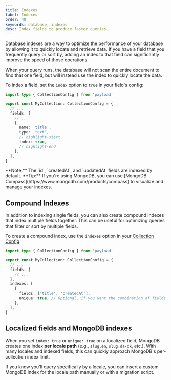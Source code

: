 ```yaml
---
title: Indexes
label: Indexes
order: 40
keywords: database, indexes
desc: Index fields to produce faster queries.
---
```


Database indexes are a way to optimize the performance of your database by allowing it to quickly locate and retrieve data. If you have a field that you frequently query or sort by, adding an index to that field can significantly improve the speed of those operations.

When your query runs, the database will not scan the entire document to find that one field, but will instead use the index to quickly locate the data.

To index a field, set the `index` option to `true` in your field's config:

```ts
import type { CollectionConfig } from 'payload'

export const MyCollection: CollectionConfig = {
  // ...
  fields: [
    // ...
    {
      name: 'title',
      type: 'text',
      // highlight-start
      index: true,
      // highlight-end
    },
  ],
}
```

<Banner type="info">
  **Note:** The `id`, `createdAt`, and `updatedAt` fields are indexed by
  default.
</Banner>

<Banner type="success">
  **Tip:** If you're using MongoDB, you can use [MongoDB
  Compass](https://www.mongodb.com/products/compass) to visualize and manage
  your indexes.
</Banner>

## Compound Indexes

In addition to indexing single fields, you can also create compound indexes that index multiple fields together. This can be useful for optimizing queries that filter or sort by multiple fields.

To create a compound index, use the `indexes` option in your [Collection Config](../configuration/collections):

```ts
import type { CollectionConfig } from 'payload'

export const MyCollection: CollectionConfig = {
  // ...
  fields: [
    // ...
  ],
  indexes: [
    {
      fields: ['title', 'createdAt'],
      unique: true, // Optional, if you want the combination of fields to be unique
    },
  ],
}
```

## Localized fields and MongoDB indexes

When you set `index: true` or `unique: true` on a localized field, MongoDB creates one index **per locale path** (e.g., `slug.en`, `slug.da-dk`, etc.). With many locales and indexed fields, this can quickly approach MongoDB's per-collection index limit.

If you know you'll query specifically by a locale, you can insert a custom MongoDB index for the locale path manually or with a migration script.
